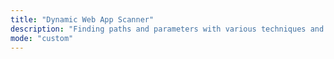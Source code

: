 ```yaml
---
title: "Dynamic Web App Scanner"
description: "Finding paths and parameters with various techniques and creating a templates for finding LFI,SSRF,XSS,SQLI,RCE based on user-supplied payloads"
mode: "custom"
---
```



<WorkflowPage 
title="Dynamic Web App Scanner"
category="Vulnerability Scanning"
description="Finding paths and parameters with various techniques and creating a templates for finding LFI,SSRF,XSS,SQLI,RCE based on user-supplied payloads"
createdOn="19 January, 2023"
author="zaric"
workflowUrl="https://editor.staging.trickest.io/preview?workflow_url=https://trickest-public-workflow.s3.eu-central-1.amazonaws.com/b2f3d80e-9695-4c00-8875-c4eb3c712b51.json"
id="b2f3d80e-9695-4c00-8875-c4eb3c712b51"
/>